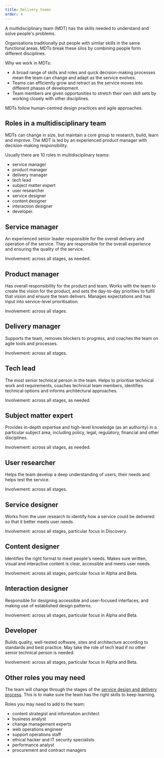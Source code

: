 ```yaml
---
title: Delivery teams
order: 4
---
```


A multidisciplinary team (MDT) has the skills needed to understand and solve people's problems.

Organisations traditionally put people with similar skills in the same functional areas. MDTs break these silos by combining people form different disciplines.

Why we work in MDTs:

- A broad range of skills and roles and quick decision-making processes mean the team can change and adapt as the service evolves.
- Teams can efficiently grow and retract as the service moves into different phases of development.
- Team members are given opportunities to stretch their own skill sets by working closely with other disciplines.

MDTs follow human-centred design practices and agile approaches.

## Roles in a multidisciplinary team

MDTs can change in size, but maintain a core group to research, build, learn and improve. The MDT is led by an experienced product manager with decision-making responsibility.

Usually there are 10 roles in multidisciplinary teams:

- service manager
- product manager
- delivery manager
- tech lead
- subject matter expert
- user researcher
- service designer
- content designer
- interaction designer
- developer.

## Service manager

An experienced senior leader responsible for the overall delivery and operation of the service. They are responsible for the overall experience and ensuring the quality of the service.

Involvement: across all stages, as needed.

## Product manager

Has overall responsibility for the product and team. Works with the team to create the vision for the product, and sets the day-to-day priorities to fulfil that vision and ensure the team delivers. Manages expectations and has input into service-level prioritisation.

Involvement: across all stages.

## Delivery manager

Supports the team, removes blockers to progress, and coaches the team on agile tools and processes.

Involvement: across all stages.

## Tech lead

The most senior technical person in the team. Helps to prioritise technical work and requirements, coaches technical team members, identifies technical options and informs architectural approaches.

Involvement: across all stages, as needed.

## Subject matter expert

Provides in-depth expertise and high-level knowledge (as an authority) in a particular subject area, including policy, legal, regulatory, financial and other disciplines.

Involvement: across all stages, as needed.

## User researcher

Helps the team develop a deep understanding of users, their needs and helps test the service.

Involvement: across all stages.

## Service designer

Works from the user research to identify how a service could be delivered so that it better meets user needs.

Involvement: across all stages, particular focus in Discovery.

## Content designer

Identifies the right format to meet people's needs. Makes sure written, visual and interactive content is clear, accessible and meets user needs.

Involvement: across all stages, particular focus in Alpha and Beta.

## Interaction designer

Responsible for designing accessible and user-focused interfaces, and making use of established design patterns.

Involvement: across all stages, particular focus in Alpha and Beta.

## Developer

Builds quality, well-tested software, sites and architecture according to standards and best practice. May take the role of tech lead if no other senior technical person is needed.

Involvement: across all stages, particular focus in Alpha and Beta.

## Other roles you may need

The team will change through the stages of the [service design and delivery process](./service-design-delivery-process/). This is to make sure the team has the right skills to keep learning.

Roles you may need to add to the team:

- content strategist and information architect
- business analyst
- change management experts
- web operations engineer
- support operations staff
- ethical hacker and IT security specialists
- performance analyst
- procurement and contract managers
